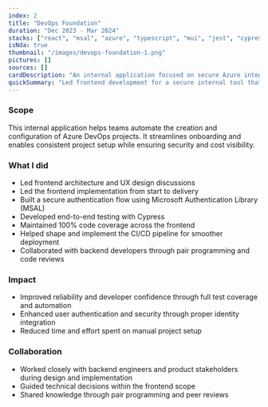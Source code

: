 ```yaml
---
index: 2
title: "DevOps Foundation"
duration: "Dec 2023 - Mar 2024"
stacks: ["react", "msal", "azure", "typescript", "mui", "jest", "cypress", "CI/CD"]
isNda: true
thumbnail: "/images/devops-foundation-1.png"
pictures: []
sources: []
cardDescription: "An internal application focused on secure Azure integration and testing automation."
quickSummary: "Led frontend development for a secure internal tool that automates Azure DevOps project setup. Focused on authentication, test coverage, CI/CD, and close collaboration with backend developers."
---
```


### Scope

This internal application helps teams automate the creation and configuration of Azure DevOps projects. It streamlines onboarding and enables consistent project setup while ensuring security and cost visibility.

### What I did

- Led frontend architecture and UX design discussions
- Led the frontend implementation from start to delivery
- Built a secure authentication flow using Microsoft Authentication Library (MSAL)
- Developed end-to-end testing with Cypress
- Maintained 100% code coverage across the frontend
- Helped shape and implement the CI/CD pipeline for smoother deployment
- Collaborated with backend developers through pair programming and code reviews

### Impact

- Improved reliability and developer confidence through full test coverage and automation
- Enhanced user authentication and security through proper identity integration
- Reduced time and effort spent on manual project setup

### Collaboration

- Worked closely with backend engineers and product stakeholders during design and implementation
- Guided technical decisions within the frontend scope
- Shared knowledge through pair programming and peer reviews
